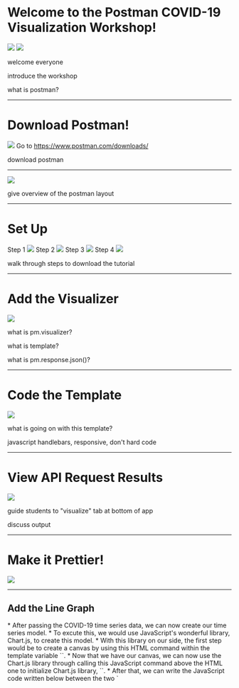 
<Layout bg='#ffff66'>
  <h1 style={{'color':'black'}}>Welcome to the Postman COVID-19 Visualization Workshop!</h1>
  <FlexContainer>
    <FlexItem padding='1em'>
      <img src={require('./images/lines.png')} style={{'height':'300px'}}/>
    </FlexItem>
    <FlexItem padding='1em'>
      <img src={require('./images/pm-icon.png')} style={{'height':'300px'}}/>
    </FlexItem>
  </FlexContainer>
</Layout>

<Notes>
<p>welcome everyone</p>
<p>introduce the workshop</p>
<p>what is postman?</p>
</Notes>

---

<Layout bg='gray'>
  <h1>Download Postman!</h1>
  <img src={require('./images/pm-icon.png')} style={{'height':'200px'}} />
  Go to <a href='https://www.postman.com/downloads/'>https://www.postman.com/downloads/</a>
</Layout>

<Notes>
<p>download postman</p>
</Notes>

---

<Layout bg='tomato'>
  <img src={require('./images/pm-screen.png')}  />
</Layout>

<Notes>
<p>give overview of the postman layout</p>
</Notes>

---

<Layout bg='tomato'>
  <h1>Set Up</h1>
  <FlexContainer>
    <FlexItem padding='.5em'>
      <span>Step 1</span>
      <img src={require("./images/new.png")} style={{'height':'200px'}} />
    </FlexItem>
    <FlexItem padding='.5em'>
      <span>Step 2</span>
      <img src={require("./images/templates.png")} style={{'height':'200px'}} />
    </FlexItem>
    <FlexItem padding='.5em'>
      <span>Step 3</span>
      <img src={require("./images/search.png")} style={{'height':'200px'}} />
    </FlexItem>
    <FlexItem padding='.5em'>
      <span>Step 4</span>
      <img src={require("./images/howto.png")} style={{'height':'200px'}} />
    </FlexItem>
  </FlexContainer>
</Layout>

<Notes>
<p>walk through steps to download the tutorial</p>
</Notes>

---

<Layout bg='tomato'>
  <h1 style={{'height':'0'}}>Add the Visualizer</h1>
  <img src={require("./images/visualizer.png")}/>
</Layout>

<Notes>
<p>what is pm.visualizer?</p>
<p>what is template?</p>
<p>what is pm.response.json()?</p>
</Notes>

---

<Layout bg='tomato'>
  <h1 style={{'height':'0'}}>Code the Template</h1>
  <img src={require("./images/template.png")} style={{'width':'60%'}} />
</Layout>

<Notes>
<p>what is going on with this template?</p>
<p>javascript handlebars, responsive, don't hard code</p>
</Notes>

---

<Layout bg='tomato'>
  <h1 style={{'height':'0'}}>View API Request Results</h1>
  <img src={require("./images/visualize-1.png")} style={{'width':'60%'}} />
</Layout>

<Notes>
<p>guide students to "visualize" tab at bottom of app</p>
<p>discuss output</p>
</Notes>

---

<Layout bg='tomato'>
  <h1 style={{'height':'0'}}>Make it Prettier!</h1>
  <img src={require("./images/pretty.png")} style={{'width':'60%'}} />
</Layout>

---

## Add the Line Graph

<Notes>
  * After passing the COVID-19 time series data, we can now create our time series model.
  * To excute this, we would use JavaScript's wonderful library, Chart.js, to create this model.
  * With this library on our side, the first step would be to create a canvas by using this HTML command within the template variable
   `<canvas id="myChart"></canvas>`.
  * Now that we have our canvas, we can now use the Chart.js library through calling this JavaScript command above the HTML one
    to initialize Chart.js library, `<script src="https://cdn.jsdelivr.net/npm/chart.js@2.8.0"></script>`.
  * After that, we can write the JavaScript code written below between the two `<script>` parameters to form the body that passes the
    dates and data values of our dataset.
</Notes>



<Notes>
  * Now that we have completed the steps, we can run the code through the send button and after we click the visualize button, we have
    finally created our time series model!
</Notes>


  
<Notes>
  * We can see here that the cases for COVID-19 have been stagnant throughout January and February, but then they start to increase in
    March. This means that as time goes on after March, the number of COVID-19 cases increase, meaning the disease is starting to spread
    much throughout the US during this time.
</Notes>

---

# Slide 7

## Show Time Series for another country

<Notes>
  * Now that you've seen the time series of COVID-19 from the US, you're probably thinking, "How can we find the growth of COVID-19 cases from other countries?"
  * Well, you're in luck! Notice how on the GET search bar, we already have the API key for our 
  dataset, `https://covidapi.info/api/v1/country/USA`, but the `USA` value after `/country/` represents the specfic country that we
  selected to show the time series for.
  * Now what you can do is simply change that parameter for another country. Let's say we want to look at the growth of COVID-19 cases
  in China. China's value is known as `CHN`. So you would would replace `USA` with `CHN` after the `/country/` parameter like so
  `https://covidapi.info/api/v1/country/CHN`.
  * Once that's completed you, can search for it on the API key, click the send button, click the visualize button to create the model 
  and voila! You have created the Time Series model for China.
</Notes>



---

# Slide 8

## Show Time Series for another Value

<Notes>
  * Now you've seen how to get a time series just for one country, but what if you wanted to find the level of impact throughout the
  entire world?
  * Well you can now do that through editing the API key from the GET search bar. 
  * Remember when we made a time series just for China using the API call `https://covidapi.info/api/v1/country/CHN`? Well what you can
  do is change the positional arguments `/country/` and `CHN` because the `/country/` parameter specifies just for a country and `CHN`
  refers only to the specific country, China.
  * Now to actually change the parameters, you should replace `/country/` with `/global/` because this would allow the API key to realise that we want to collect the COVID-19 cases everywhere rather than one place and after `/global/` I would put `count` because
  this would specify the total count for every country.
  * Your API key on the GET search bar will look like this, `https://covidapi.info/api/v1/global/count`, and once you hit the send and
  the visualize buttons, just like that, you created another time series model for COVID-19 cases for the entire world.
</Notes>


  
---

# Slide 9

## Change of Variables for Data Types

<Notes>
  * We have seen given variables within our dataset to create time series models, but what would happen if we change the variable's
  name itself? Let's find out.
  * When we go to the pre-request script tab, this is where we can initialize our variables to anything that we please. Let's say that we want to name our variable "ISO" from the data from China. We would then use the `pm.variables.set()` function call to initialize
  the variable name and the first parameter will be the name we want to define (`ISO`) and the second parameter will store all of the
  data from the previous variable (`CHN`). The function call will look like this, `pm.variables.set("ISO", "CHN");`.
</Notes>



<Notes>
  * Now you can click the send button to run the code for it and click visualize and you'll notice two things when you run this time 
  series: the graph looks exactly the same and the API key has a different variable after `/country/` 
  `https://covidapi.info/api/v1/country/{{ISO}}`. That is because the only thing we have redefined was China's variable name
  but everything else remains the same.
</Notes>
  

  
<Notes>
  * Now you're probably wondering how is the graph reading through the data appropriately with the new variable name? To further
  explain, when you go to the tests tab on Postman, you should scroll through the very bottom of the code and you should look at
  the `pm.visualizer.set()` function call. Notice how you have the title call being defined with 
  ``COVID timeseries data for ${pm.variables.get("ISO")}``. The pm.variables.get() call collects all of the data from the given 
  varaible name "ISO", which explains how we're able to store the data itself in the first place.
</Notes>

<img src = {require("./images/ISO Code.png")}/>

---

# Slide 10

## Make the Datapoints have the same colors of their Country's Flag

<Notes>
  * Now that you have seen ways to work with Postman to customize the visualization of our mathematical model, you can now give it a try
  by making the datapoints that represents the level of COVID-19 cases per date have the same colors as the country's flag.
  * Let's do China for instance. So if we go under the test tab of Postman, we can see that the `backgroundColor:` and `borderColor:`
  template calls contain `rgb()` as the preset color template for the bullet points.
</Notes>

<img src = {require("./images/China Colors Before.png")}/>

<Notes>
  * What we can do is replace `rgb()` with `red()` for `backgroundColor:` (background color for the bullet points) and `yellow()` for `borderColor:` (border color for the bullet points) like so.
</Notes>

<img src = {require("./images/image.png")}/>

<Notes>
  * After editing that part of the code, as we run it through the console via the send button, we notice many things that are different
  about the graph. You're probably wondering where are the colors for the data points, but if you run your cursor through them towards
  the initial data point, you'll see that the data points are red with a yellow boarder like intended!
</Notes>

<img src = {require("./images/image (1).png")}/>

<Notes>
  * Another thing you're thinking about as to why is the background for the mathematical model in a dark-grey tone? The answer to that
  would be when you right click the graph to see the command "Inspect visualization", this page will pop up and if you look at the
  `color:` section of the JavaScript code, you can see that it's preset to Black. That would mean that no matter how many times you
  run it, you can't change the color for the mathematical model.
</Notes>

<img src = {require("./images/image (2).png")}/>
